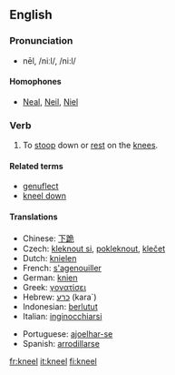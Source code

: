 ==English==

===Pronunciation===
*nēl, /niːl/, /ni:l/

====Homophones====
*[[Neal]], [[Neil]], [[Niel]]

===Verb===
{{irregverb|'''to kneel'''|'''[[kneels]]'''|'''[[knelt]] '''or''' [[kneeled]]'''|'''[[knelt]] '''or''' [[kneeled]]'''|'''[[kneeling]]'''}}

# To [[stoop]] down or [[rest]] on the [[knee]]s.

====Related terms====
*[[genuflect]]
*[[kneel down]]

====Translations====
{{top}}
*Chinese: [[下跪]]
*Czech: [[kleknout si]], [[pokleknout]], [[klečet]]
*Dutch: [[knielen]]
*French: [[s'agenouiller]]
*German: [[knien]]
*Greek: [[γονατίσει]]
*Hebrew: [[כרע]] (kara`)
*Indonesian: [[lutut|berlutut]]
*Italian: [[inginocchiarsi]]
{{mid}}
*Portuguese: [[ajoelhar-se]]
*Spanish: [[arrodillarse]]
{{bottom}}

[[fr:kneel]]
[[it:kneel]]
[[fi:kneel]]